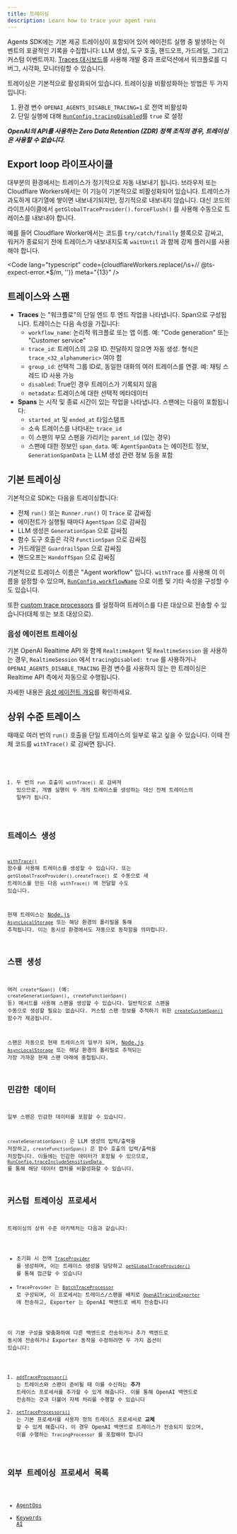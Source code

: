 ```yaml
---
title: 트레이싱
description: Learn how to trace your agent runs
---
```



Agents SDK에는 기본 제공 트레이싱이 포함되어 있어 에이전트 실행 중 발생하는 이벤트의 포괄적인 기록을 수집합니다: LLM 생성, 도구 호출, 핸드오프, 가드레일, 그리고 커스텀 이벤트까지. [Traces 대시보드](https://platform.openai.com/traces)를 사용해 개발 중과 프로덕션에서 워크플로를 디버그, 시각화, 모니터링할 수 있습니다.

<Aside type="note">

트레이싱은 기본적으로 활성화되어 있습니다. 트레이싱을 비활성화하는 방법은 두 가지입니다:

1. 환경 변수 `OPENAI_AGENTS_DISABLE_TRACING=1` 로 전역 비활성화
2. 단일 실행에 대해 [`RunConfig.tracingDisabled`](/openai-agents-js/openai/agents-core/type-aliases/runconfig/#tracingdisabled)를 `true` 로 설정

**_OpenAI의 API를 사용하는 Zero Data Retention (ZDR) 정책 조직의 경우, 트레이싱은 사용할 수 없습니다._**

</Aside>

## Export loop 라이프사이클

대부분의 환경에서는 트레이스가 정기적으로 자동 내보내기 됩니다. 브라우저 또는 Cloudflare Workers에서는 이 기능이 기본적으로 비활성화되어 있습니다. 트레이스가 과도하게 대기열에 쌓이면 내보내기되지만, 정기적으로 내보내지 않습니다. 대신 코드의 라이프사이클에서 `getGlobalTraceProvider().forceFlush()` 를 사용해 수동으로 트레이스를 내보내야 합니다.

예를 들어 Cloudflare Worker에서는 코드를 `try/catch/finally` 블록으로 감싸고, 워커가 종료되기 전에 트레이스가 내보내지도록 `waitUntil` 과 함께 강제 플러시를 사용해야 합니다.

<Code
  lang="typescript"
  code={cloudflareWorkers.replace(/\s+\/\/ @ts-expect-error.*$/m, '')}
  meta="{13}"
/>

## 트레이스와 스팬

- **Traces** 는 "워크플로"의 단일 엔드 투 엔드 작업을 나타냅니다. Span으로 구성됩니다. 트레이스는 다음 속성을 가집니다:
  - `workflow_name`: 논리적 워크플로 또는 앱 이름. 예: "Code generation" 또는 "Customer service"
  - `trace_id`: 트레이스의 고유 ID. 전달하지 않으면 자동 생성. 형식은 `trace_<32_alphanumeric>` 여야 함
  - `group_id`: 선택적 그룹 ID로, 동일한 대화의 여러 트레이스를 연결. 예: 채팅 스레드 ID 사용 가능
  - `disabled`: True인 경우 트레이스가 기록되지 않음
  - `metadata`: 트레이스에 대한 선택적 메타데이터
- **Spans** 는 시작 및 종료 시간이 있는 작업을 나타냅니다. 스팬에는 다음이 포함됩니다:
  - `started_at` 및 `ended_at` 타임스탬프
  - 소속 트레이스를 나타내는 `trace_id`
  - 이 스팬의 부모 스팬을 가리키는 `parent_id` (있는 경우)
  - 스팬에 대한 정보인 `span_data`. 예: `AgentSpanData` 는 에이전트 정보, `GenerationSpanData` 는 LLM 생성 관련 정보 등을 포함

## 기본 트레이싱

기본적으로 SDK는 다음을 트레이싱합니다:

- 전체 `run()` 또는 `Runner.run()` 이 `Trace` 로 감싸짐
- 에이전트가 실행될 때마다 `AgentSpan` 으로 감싸짐
- LLM 생성은 `GenerationSpan` 으로 감싸짐
- 함수 도구 호출은 각각 `FunctionSpan` 으로 감싸짐
- 가드레일은 `GuardrailSpan` 으로 감싸짐
- 핸드오프는 `HandoffSpan` 으로 감싸짐

기본적으로 트레이스 이름은 "Agent workflow" 입니다. `withTrace` 를 사용해 이 이름을 설정할 수 있으며, [`RunConfig.workflowName`](/openai-agents-js/openai/agents-core/type-aliases/runconfig/#workflowname) 으로 이름 및 기타 속성을 구성할 수도 있습니다.

또한 [custom trace processors](#custom-tracing-processors) 를 설정하여 트레이스를 다른 대상으로 전송할 수 있습니다(대체 또는 보조 대상으로).

### 음성 에이전트 트레이싱

기본 OpenAI Realtime API 와 함께 `RealtimeAgent` 및 `RealtimeSession` 을 사용하는 경우, `RealtimeSession` 에서 `tracingDisabled: true` 를 사용하거나 `OPENAI_AGENTS_DISABLE_TRACING` 환경 변수를 사용하지 않는 한 트레이싱은 Realtime API 측에서 자동으로 수행됩니다.

자세한 내용은 [음성 에이전트 개요](/openai-agents-js/ko/guides/voice-agents)를 확인하세요.

## 상위 수준 트레이스

때때로 여러 번의 `run()` 호출을 단일 트레이스의 일부로 묶고 싶을 수 있습니다. 이때 전체 코드를 `withTrace()` 로 감싸면 됩니다.

<Code lang="typescript" code={customTraceExample} />

1. 두 번의 `run` 호출이 `withTrace()` 로 감싸져 있으므로, 개별 실행이 두 개의 트레이스를 생성하는 대신 전체 트레이스의 일부가 됩니다.

## 트레이스 생성

[`withTrace()`](/openai-agents-js/openai/agents-core/functions/withtrace/) 함수를 사용해 트레이스를 생성할 수 있습니다. 또는 `getGlobalTraceProvider().createTrace()` 로 수동으로 새 트레이스를 만든 다음 `withTrace()` 에 전달할 수도 있습니다.

현재 트레이스는 [Node.js `AsyncLocalStorage`](https://nodejs.org/api/async_context.html#class-asynclocalstorage) 또는 해당 환경의 폴리필을 통해 추적됩니다. 이는 동시성 환경에서도 자동으로 동작함을 의미합니다.

## 스팬 생성

여러 `create*Span()` (예: `createGenerationSpan()`, `createFunctionSpan()` 등) 메서드를 사용해 스팬을 생성할 수 있습니다. 일반적으로 스팬을 수동으로 생성할 필요는 없습니다. 커스텀 스팬 정보를 추적하기 위한 [`createCustomSpan()`](/openai-agents-js/openai/agents-core/functions/createcustomspan/) 함수가 제공됩니다.

스팬은 자동으로 현재 트레이스의 일부가 되며, [Node.js `AsyncLocalStorage`](https://nodejs.org/api/async_context.html#class-asynclocalstorage) 또는 해당 환경의 폴리필로 추적되는 가장 가까운 현재 스팬 아래에 중첩됩니다.

## 민감한 데이터

일부 스팬은 민감한 데이터를 포함할 수 있습니다.

`createGenerationSpan()` 은 LLM 생성의 입력/출력을 저장하고, `createFunctionSpan()` 은 함수 호출의 입력/출력을 저장합니다. 이들에는 민감한 데이터가 포함될 수 있으므로, [`RunConfig.traceIncludeSensitiveData
`](/openai-agents-js/openai/agents-core/type-aliases/runconfig/#traceincludesensitivedata) 를 통해 해당 데이터 캡처를 비활성화할 수 있습니다.

## 커스텀 트레이싱 프로세서

트레이싱의 상위 수준 아키텍처는 다음과 같습니다:

- 초기화 시 전역 [`TraceProvider`](/openai-agents-js/openai/agents-core/classes/traceprovider) 를 생성하며, 이는 트레이스 생성을 담당하고 [`getGlobalTraceProvider()`](/openai-agents-js/openai/agents-core/functions/getglobaltraceprovider/) 를 통해 접근할 수 있습니다
- `TraceProvider` 는 [`BatchTraceProcessor`](/openai-agents-js/openai/agents-core/classes/batchtraceprocessor/) 로 구성되며, 이 프로세서는 트레이스/스팬을 배치로 [`OpenAITracingExporter`](/openai-agents-js/openai/agents-openai/classes/openaitracingexporter/) 에 전송하고, Exporter 는 OpenAI 백엔드로 배치 전송합니다

이 기본 구성을 맞춤화하여 다른 백엔드로 전송하거나 추가 백엔드로 동시에 전송하거나 Exporter 동작을 수정하려면 두 가지 옵션이 있습니다:

1. [`addTraceProcessor()`](/openai-agents-js/openai/agents-core/functions/addtraceprocessor) 는 트레이스와 스팬이 준비될 때 이를 수신하는 **추가** 트레이스 프로세서를 추가할 수 있게 해줍니다. 이를 통해 OpenAI 백엔드로 전송하는 것과 더불어 자체 처리를 수행할 수 있습니다
2. [`setTraceProcessors()`](/openai-agents-js/openai/agents-core/functions/settraceprocessors) 는 기본 프로세서를 사용자 정의 트레이스 프로세서로 **교체** 할 수 있게 해줍니다. 이 경우 OpenAI 백엔드로 트레이스가 전송되지 않으며, 이를 수행하는 `TracingProcessor` 를 포함해야 합니다

## 외부 트레이싱 프로세서 목록

- [AgentOps](https://docs.agentops.ai/v2/usage/typescript-sdk#openai-agents-integration)
- [Keywords AI](https://docs.keywordsai.co/integration/development-frameworks/openai-agents-sdk-js)
